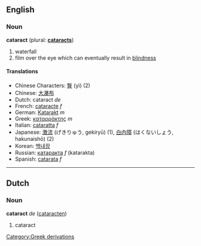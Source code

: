 ==English==
===Noun===
'''cataract''' (plural:  '''[[cataracts]]''')

# waterfall
# film over the eye which can eventually result in [[blindness]]

====Translations====
*Chinese Characters: [[瞖]] (yì) (2)
*Chinese: [[大瀑布]]
*Dutch: cataract ''de''
*French: [[cataracte]] ''f''
*German: [[Katarakt]] ''m''
*Greek: [[καταρράκτης]] ''m''
*Italian: [[cataratta]] ''f''
*Japanese: [[激流]] (げきりゅう, gekiryū) (1), [[白内障]] (はくないしょう, hakunaishō) (2)
*Korean: [[백내장]]
*Russian: [[катаракта]] ''f'' (katarakta)
*Spanish: [[catarata]] ''f''

----

==Dutch==
===Noun===
'''cataract''' ''de'' ([[cataracten]])

# cataract
[[Category:Greek derivations]]